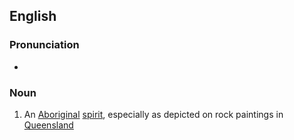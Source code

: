 ==English==

===Pronunciation===
* {{IPA|/ˈkwɪŋkən/|lang=en}}

===Noun===
{{en-noun}}

# An [[Aboriginal]] [[spirit]], especially as depicted on rock paintings in [[Queensland]]